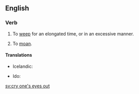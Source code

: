==English==

===Verb===
{{head|en|verb}}

# To [[weep]] for an elongated time, or in an excessive manner.
# {{lb|en|idiomatic}} To [[moan]].

====Translations====
{{trans-top|to weep for an elongated time}}
* Icelandic: {{t|is|hágráta}}
{{trans-mid}}
* Ido: {{t+|io|ploregar}}
{{trans-bottom}}

{{trans-see|to moan|moan}}

[[sv:cry one's eyes out]]